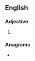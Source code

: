 ==English==

===Adjective===
{{head|en|adjective superlative form}}

# {{lb|en|rare}} {{en-superlative of|abstruse}}

===Anagrams===
* {{anagrams|en|substrates}}